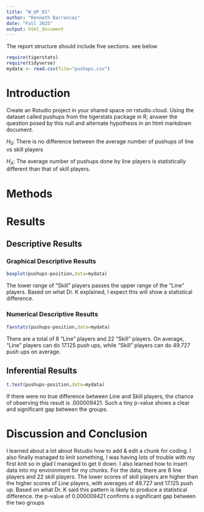 ```yaml
---
title: "W_UP_01"
author: "Kenneth Barrancas"
date: "Fall 2025"
output: html_document
---
```




The report structure should include five sections.  see below



```r
require(tigerstats)
require(tidyverse)
mydata <- read.csv(file="pushups.csv")
```

# Introduction

<!--In this section you explain what you are trying to show. Where did the data come from? What is the research or other question you are trying to answer?!-->

Create an Rstudio project in your shared space on rstudio.cloud.  Using the dataset called pushups from the tigerstats package in R; answer the question posed by this null and alternate hypothesis in an html markdown document.

$H_0$: There is no difference between the average number of pushups of line vs skill players

$H_A$: The average number of pushups done by line players is statistically different than that of skill players.

# Methods

<!--Decide on your methods: use "variable analysis" or other appropriate descriptors. Make sure to choose at least one graphical method and at least one numerical method.!-->

# Results

<!--Divide this section into two sub-sections: One for your descriptive results and one for your inferential results.!-->

## Descriptive Results

### Graphical Descriptive Results

```r
boxplot(pushups~position,data=mydata)
```

<!--Graphical results here. Make sure to show your code. Provide appropriate labels for axes, giving units if possible, and provide a good title for the graph, too. Use the graphical results to describe the patterns if any that exist in the data as focused toward the research question!-->
   
  The lower range of "Skill" players passes the upper range of the "Line" players. Based on what Dr. K explained, I expect this will show a statistical difference.
  
### Numerical Descriptive Results

<!--Numerical results go here. Use the numerical results to describe the patterns if any that exist in the data as focused toward the research question!-->

```r
favstats(pushups~position,data=mydata)
```
  
  There are a total of 8 "Line" players and 22 "Skill" players. On average, "Line" players can do 17.125 push ups, while "Skill" players can do 49.727 push ups on average.
  
## Inferential Results

<!--State hypothesis clearly. Make sure your discussion of the inferential test covers all the aspects that the test output produces, such as test statistic, p-value etc. Make a decision about the null hypothesis, explain the assumptions on which the selected test/procedure was based, and why the chosen procedure satisfys the assumptions and is appropriate to answer the research question!-->


```r
t.test(pushups~position,data=mydata)
```
If there were no true difference between Line and Skill players, the chance of observing this result is .000009421. Such a tiny p-value shows a clear and significant gap between the groups. 
 
# Discussion and Conclusion

<!--Discussion and conclusion here. If you found a relationship be sure to consider whether the relationship occurs because one of the variavbles causes the other, or whether they perhasps are related for some other reason. Watch the chapter 6 videos from the GeorgeTown videos collection.!-->

I learned about a lot about Rstudio how to add & edit a chunk for coding. I also finally managed to knit something, I was having lots of trouble with my first knit so in glad I managed to get it down. I also learned how to insert data into my environment for my chunks. For the data, there are 8 line players and 22 skill players. The lower scores of skill players are higher than the higher scores of Line players, with averages of 49.727 and 17.125 push up. Based on what Dr. K said this pattern is likely to produce a statistical difference. the p-value of 0.000009421 confirms a significant gap between the two groups